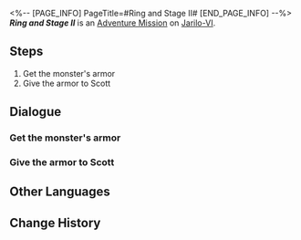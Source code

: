 <%-- [PAGE_INFO]
PageTitle=#Ring and Stage II#
[END_PAGE_INFO] --%>
{{Stub|Dialogue.}}
{{Mission Infobox
|id            = 2010708
|title         = 
|image         = <!--Mission Ring and Stage II.png-->
|type          = Adventure
|event_name    = 
|chapter       = 
|requirements  = [[Adventure Mission]] ''[[Ring and Stage I]]'' completed
|summary       = You have successfully acquired the armor of a Fragmentum monster and received the final payment from Scott.<br />However, you have a strange feeling that there is something wrong with the armor...
|characters    = Scott; Trailblazer
|startLocation = [[Jarilo-VI]] - [[Rivet Town]]
|world         = Jarilo-VI
|area          = Rivet Town
|prev          = Ring and Stage I
|next          = Gladiator
|rewards       = Trailblaze EXP*250; Stellar Jade*40; Adventure Log*4; Shield (Item)*100
}}
'''''Ring and Stage II''''' is an [[Adventure Mission]] on [[Jarilo-VI]].

==Steps==
# Get the monster's armor
# Give the armor to Scott

<!--
==Gameplay Notes==

--><!--
==Trial Character==

-->
==Dialogue==
{{Stub Dialogue}}
{{Dialogue Start}}
:{{tx}}
{{Dialogue End}}

===Get the monster's armor===
{{Mission Description|type=adventure|location=Rivet Town|update|Scott refuses to give you the reward he promised, but you insist. In the end, he gives you part of it, but if you want to get the rest, you need to do one more thing for him. You're not happy about it, but for the reward's sake, you agree to this condition.}}
{{Dialogue Start}}
:{{tx}}
{{Dialogue End}}

===Give the armor to Scott===
{{Mission Description|type=adventure|location=Boulder Town|update|You successfully acquire the armor of a Fragmentum monster. It stinks, but all you can think of right now is to return to the Fight Club and ask Scott for the money. When you finally receive the whole reward, you have a strange feeling that there's something wrong with the armor...}}
{{Dialogue Start}}
:{{tx}}
{{Dialogue End}}

==Other Languages==
{{Other Languages
|en   = Ring and Stage II
|zhs  = 拳台即戏台•下
|zht  = 拳台即戲台•下
|ja   = リング即ち舞台である・下
|ko   = 링이 곧 무대•하
|es   = El ring es el escenario II
|fr   = Le ring et la scène II
|ru   = Ринг и сцена II
|th   = เวทีท้าประลอง 2
|vi   = Võ Đài Là Sân Khấu-Hạ
|de   = Ring und Bühne II
|id   = Panggung Tinju Adalah Panggung Pertunjukan 2
|pt   = Arena e Palco II
}}

==Change History==
{{Change History|1.0}}
